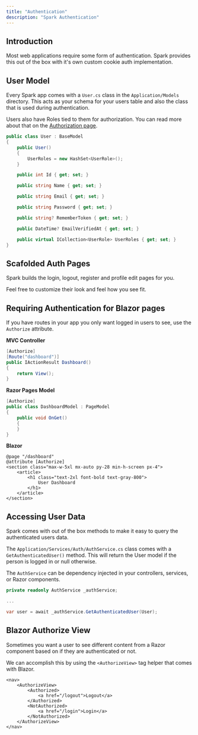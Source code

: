 ```yaml
---
title: "Authentication"
description: "Spark Authentication"
---
```


## Introduction
Most web applications require some form of authentication. Spark provides this out of the box with it's own custom cookie auth implementation.

## User Model
Every Spark app comes with a `User.cs` class in the `Application/Models` directory. This acts as your schema for your users table and also the class that is used during authentication.

Users also have Roles tied to them for authorization. You can read more about that on the [Authorization page](/docs/authorization).
```csharp
public class User : BaseModel
{
    public User()
    {
        UserRoles = new HashSet<UserRole>();
    }

    public int Id { get; set; }

    public string Name { get; set; }

    public string Email { get; set; }

    public string Password { get; set; }

    public string? RememberToken { get; set; }

    public DateTime? EmailVerifiedAt { get; set; }

    public virtual ICollection<UserRole> UserRoles { get; set; }
}
```

## Scafolded Auth Pages
Spark builds the login, logout, register and profile edit pages for you. 

Feel free to customize their look and feel how you see fit. 

## Requiring Authentication for Blazor pages
If you have routes in your app you only want logged in users to see, use the `Authorize` attribute.

**MVC Controller**
```csharp
[Authorize]
[Route("dashboard")]
public IActionResult Dashboard()
{
    return View();
}
```

**Razor Pages Model**
```csharp
[Authorize]
public class DashboardModel : PageModel
{
    public void OnGet()
    {
    }
}
```

**Blazor**
```razor
@page "/dashboard"
@attribute [Authorize]
<section class="max-w-5xl mx-auto py-28 min-h-screen px-4">
    <article>
        <h1 class="text-2xl font-bold text-gray-800">
            User Dashboard
        </h1>
    </article>
</section>
```

## Accessing User Data
Spark comes with out of the box methods to make it easy to query the authenticated users data.

The `Application/Services/Auth/AuthService.cs` class comes with a `GetAuthenticatedUser()` method. This will return the User model if the person is logged in or null otherwise.

The `AuthService` can be dependency injected in your controllers, services, or Razor components.
```csharp
private readonly AuthService _authService;

...

var user = await _authService.GetAuthenticatedUser(User);
```

## Blazor Authorize View

Sometimes you want a user to see different content from a Razor component based on if they are authenticated or not.

We can accomplish this by using the `<AuthorizeView>` tag helper that comes with Blazor.
```razor
<nav>
    <AuthorizeView>
        <Authorized>
            <a href="/logout">Logout</a>
        </Authorized>
        <NotAuthorized>
            <a href="/login">Login</a>
        </NotAuthorized>
    </AuthorizeView>
</nav>
```

